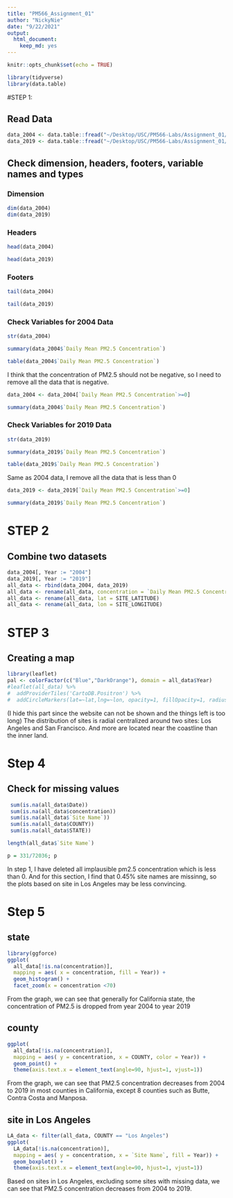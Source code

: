 ```yaml
---
title: "PM566_Assignment_01"
author: "NickyNie"
date: "9/22/2021"
output: 
  html_document: 
    keep_md: yes
---
```


```r
knitr::opts_chunk$set(echo = TRUE)
```

```r
library(tidyverse)
library(data.table)
```

#STEP 1:

## Read Data
```r
data_2004 <- data.table::fread("~/Desktop/USC/PM566-Labs/Assignment_01/2004.csv")
data_2019 <- data.table::fread("~/Desktop/USC/PM566-Labs/Assignment_01/2019.csv")
```


## Check dimension, headers, footers, variable names and types

### Dimension
```r
dim(data_2004)
dim(data_2019)
```

### Headers
```r
head(data_2004)
```
```r
head(data_2019)
```

### Footers
```r
tail(data_2004)
```
```r
tail(data_2019)
```
### Check Variables for 2004 Data
```r
str(data_2004)
```
```r
summary(data_2004$`Daily Mean PM2.5 Concentration`)
```

```r
table(data_2004$`Daily Mean PM2.5 Concentration`)
```

I think that the concentration of PM2.5 should not be negative, so I need to remove all the data that is negative.
```r
data_2004 <- data_2004[`Daily Mean PM2.5 Concentration`>=0]
```

```r
summary(data_2004$`Daily Mean PM2.5 Concentration`)
```

### Check Variables for 2019 Data
```r
str(data_2019)
```
```r
summary(data_2019$`Daily Mean PM2.5 Concentration`)
```
```r
table(data_2019$`Daily Mean PM2.5 Concentration`)
```
Same as 2004 data, I remove all the data that is less than 0
```r
data_2019 <- data_2019[`Daily Mean PM2.5 Concentration`>=0]
```

```r
summary(data_2019$`Daily Mean PM2.5 Concentration`)
```

# STEP 2

## Combine two datasets

```r
data_2004[, Year := "2004"]
data_2019[, Year := "2019"]
all_data <- rbind(data_2004, data_2019)
all_data <- rename(all_data, concentration = `Daily Mean PM2.5 Concentration`)
all_data <- rename(all_data, lat = SITE_LATITUDE)
all_data <- rename(all_data, lon = SITE_LONGITUDE)
```

# STEP 3

## Creating a map
```r
library(leaflet)
pal <- colorFactor(c("Blue","DarkOrange"), domain = all_data$Year)
#leaflet(all_data) %>%
#  addProviderTiles('CartoDB.Positron') %>% 
#  addCircleMarkers(lat=~lat,lng=~lon, opacity=1, fillOpacity=1, radius=1,color = ~pal(all_data$Year))
```
(I hide this part since the website can not be shown and the things left is too long) The distribution of sites is radial centralized around two sites: Los Angeles and San Francisco. And more are located near the coastline than the inner land.

# Step 4
## Check for missing values
```r
 sum(is.na(all_data$Date))
 sum(is.na(all_data$concentration))
 sum(is.na(all_data$`Site Name`))
 sum(is.na(all_data$COUNTY))
 sum(is.na(all_data$STATE))
```
```r
length(all_data$`Site Name`)
```
```r
p = 331/72036; p
```
In step 1, I have deleted all implausible pm2.5 concentration which is less than 0. And for this section, I find that 0.45% site names are missinng, so the plots based on site in Los Angeles may be less convincing.

# Step 5
## state
```r
library(ggforce)
ggplot( 
  all_data[!is.na(concentration)], 
  mapping = aes( x = concentration, fill = Year)) +
  geom_histogram() +
  facet_zoom(x = concentration <70)
```

From the graph, we can see that generally for California state, the concentration of PM2.5 is dropped from year 2004 to year 2019

## county
```r
ggplot( 
  all_data[!is.na(concentration)], 
  mapping = aes( y = concentration, x = COUNTY, color = Year)) +
  geom_point() +
  theme(axis.text.x = element_text(angle=90, hjust=1, vjust=1))
```

From the graph, we can see that PM2.5 concentration decreases from 2004 to 2019 in most counties in California, except 8 counties such as Butte, Contra Costa and Manposa.

## site in Los Angeles
```r
LA_data <- filter(all_data, COUNTY == "Los Angeles")
ggplot( 
  LA_data[!is.na(concentration)], 
  mapping = aes( y = concentration, x = `Site Name`, fill = Year)) +
  geom_boxplot() +
  theme(axis.text.x = element_text(angle=90, hjust=1, vjust=1))
```

Based on sites in Los Angeles, excluding some sites with missing data, we can see that PM2.5 concentration decreases from 2004 to 2019.
